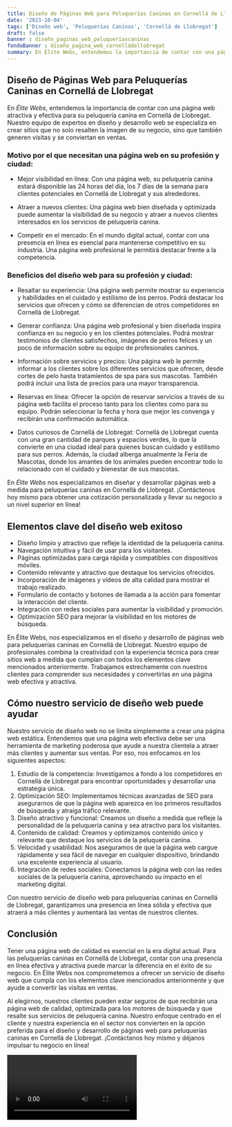 ```yaml
---
title: Diseño de Páginas Web para Peluquerías Caninas en Cornellá de Llobregat
date: '2023-10-04'
tags: ['Diseño web', 'Peluquerías Caninas', 'Cornellá de Llobregat']
draft: false
banner : diseño_paginas_web_peluqueríascaninas
fondoBanner : diseño_pagina_web_cornelládellobregat
summary: En Élite Webs, entendemos la importancia de contar con una página web atractiva y efectiva para su peluquería canina en Cornellá de Llobregat. Nuestro equipo de expertos en diseño y desarrollo web se especializa en crear sitios que no solo resalten la imagen de su negocio, sino que también generen visitas y se conviertan en ventas.
---
```


## Diseño de Páginas Web para Peluquerías Caninas en Cornellá de Llobregat

En *Élite Webs*, entendemos la importancia de contar con una página web atractiva y efectiva para su peluquería canina en Cornellá de Llobregat. Nuestro equipo de expertos en diseño y desarrollo web se especializa en crear sitios que no solo resalten la imagen de su negocio, sino que también generen visitas y se conviertan en ventas.

### Motivo por el que necesitan una página web en su profesión y ciudad:

  - Mejor visibilidad en línea: Con una página web, su peluquería canina estará disponible las 24 horas del día, los 7 días de la semana para clientes potenciales en Cornellá de Llobregat y sus alrededores.

  - Atraer a nuevos clientes: Una página web bien diseñada y optimizada puede aumentar la visibilidad de su negocio y atraer a nuevos clientes interesados en los servicios de peluquería canina.

  - Competir en el mercado: En el mundo digital actual, contar con una presencia en línea es esencial para mantenerse competitivo en su industria. Una página web profesional le permitirá destacar frente a la competencia.

### Beneficios del diseño web para su profesión y ciudad:

  - Resaltar su experiencia: Una página web permite mostrar su experiencia y habilidades en el cuidado y estilismo de los perros. Podrá destacar los servicios que ofrecen y cómo se diferencian de otros competidores en Cornellá de Llobregat.

  - Generar confianza: Una página web profesional y bien diseñada inspira confianza en su negocio y en los clientes potenciales. Podrá mostrar testimonios de clientes satisfechos, imágenes de perros felices y un poco de información sobre su equipo de profesionales caninos.

  - Información sobre servicios y precios: Una página web le permite informar a los clientes sobre los diferentes servicios que ofrecen, desde cortes de pelo hasta tratamientos de spa para sus mascotas. También podrá incluir una lista de precios para una mayor transparencia.

  - Reservas en línea: Ofrecer la opción de reservar servicios a través de su página web facilita el proceso tanto para los clientes como para su equipo. Podrán seleccionar la fecha y hora que mejor les convenga y recibirán una confirmación automática.

  - Datos curiosos de Cornellá de Llobregat: Cornellá de Llobregat cuenta con una gran cantidad de parques y espacios verdes, lo que la convierte en una ciudad ideal para quienes buscan cuidado y estilismo para sus perros. Además, la ciudad alberga anualmente la Feria de Mascotas, donde los amantes de los animales pueden encontrar todo lo relacionado con el cuidado y bienestar de sus mascotas.

En *Élite Webs* nos especializamos en diseñar y desarrollar páginas web a medida para peluquerías caninas en Cornellá de Llobregat. ¡Contáctenos hoy mismo para obtener una cotización personalizada y llevar su negocio a un nivel superior en línea!

<GifSeo />

<Cta />

## Elementos clave del diseño web exitoso

- Diseño limpio y atractivo que refleje la identidad de la peluquería canina.
- Navegación intuitiva y fácil de usar para los visitantes.
- Páginas optimizadas para carga rápida y compatibles con dispositivos móviles.
- Contenido relevante y atractivo que destaque los servicios ofrecidos.
- Incorporación de imágenes y vídeos de alta calidad para mostrar el trabajo realizado.
- Formulario de contacto y botones de llamada a la acción para fomentar la interacción del cliente.
- Integración con redes sociales para aumentar la visibilidad y promoción.
- Optimización SEO para mejorar la visibilidad en los motores de búsqueda.

En Élite Webs, nos especializamos en el diseño y desarrollo de páginas web para peluquerías caninas en Cornellá de Llobregat. Nuestro equipo de profesionales combina la creatividad con la experiencia técnica para crear sitios web a medida que cumplan con todos los elementos clave mencionados anteriormente. Trabajamos estrechamente con nuestros clientes para comprender sus necesidades y convertirlas en una página web efectiva y atractiva.

## Cómo nuestro servicio de diseño web puede ayudar

Nuestro servicio de diseño web no se limita simplemente a crear una página web estática. Entendemos que una página web efectiva debe ser una herramienta de marketing poderosa que ayude a nuestra clientela a atraer más clientes y aumentar sus ventas. Por eso, nos enfocamos en los siguientes aspectos:

1. Estudio de la competencia: Investigamos a fondo a los competidores en Cornellá de Llobregat para encontrar oportunidades y desarrollar una estrategia única.
2. Optimización SEO: Implementamos técnicas avanzadas de SEO para asegurarnos de que la página web aparezca en los primeros resultados de búsqueda y atraiga tráfico relevante.
3. Diseño atractivo y funcional: Creamos un diseño a medida que refleje la personalidad de la peluquería canina y sea atractivo para los visitantes.
4. Contenido de calidad: Creamos y optimizamos contenido único y relevante que destaque los servicios de la peluquería canina.
5. Velocidad y usabilidad: Nos aseguramos de que la página web cargue rápidamente y sea fácil de navegar en cualquier dispositivo, brindando una excelente experiencia al usuario.
6. Integración de redes sociales: Conectamos la página web con las redes sociales de la peluquería canina, aprovechando su impacto en el marketing digital.

Con nuestro servicio de diseño web para peluquerías caninas en Cornellá de Llobregat, garantizamos una presencia en línea sólida y efectiva que atraerá a más clientes y aumentará las ventas de nuestros clientes.

## Conclusión

Tener una página web de calidad es esencial en la era digital actual. Para las peluquerías caninas en Cornellá de Llobregat, contar con una presencia en línea efectiva y atractiva puede marcar la diferencia en el éxito de su negocio. En Élite Webs nos comprometemos a ofrecer un servicio de diseño web que cumpla con los elementos clave mencionados anteriormente y que ayude a convertir las visitas en ventas.

Al elegirnos, nuestros clientes pueden estar seguros de que recibirán una página web de calidad, optimizada para los motores de búsqueda y que resalte sus servicios de peluquería canina. Nuestro enfoque centrado en el cliente y nuestra experiencia en el sector nos convierten en la opción preferida para el diseño y desarrollo de páginas web para peluquerías caninas en Cornellá de Llobregat. ¡Contáctanos hoy mismo y déjanos impulsar tu negocio en línea!

<Video />

<CtaBot job='Peluquerías Caninas' city='Cornellá de Llobregat'/>

<Gmaps query='Cornellá de Llobregat+españa+maps' />